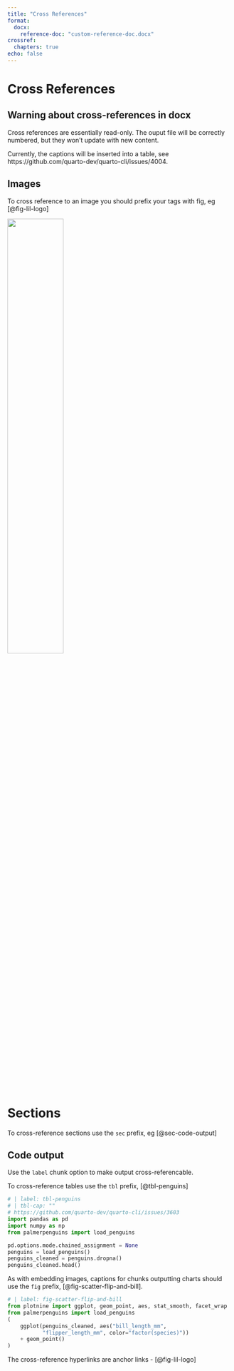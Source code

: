 ```yaml
---
title: "Cross References"
format: 
  docx:
    reference-doc: "custom-reference-doc.docx"
crossref:
  chapters: true
echo: false
---
```


# Cross References

## Warning about cross-references in docx

Cross references are essentially read-only. The ouput file will be correctly numbered, but they won't update with new content.

Currently, the captions will be inserted into a table, see https://github.com/quarto-dev/quarto-cli/issues/4004.

## Images

To cross reference to an image you should prefix your tags with fig, eg  [@fig-lil-logo]

![](lil-logo.jpg){#fig-lil-logo width=50%}

# Sections 

To cross-reference sections use the `sec` prefix, eg [@sec-code-output]

## Code output {#sec-code-output}

Use the `label` chunk option to make output cross-referencable.

To cross-reference tables use the `tbl` prefix, [@tbl-penguins]


```python
# | label: tbl-penguins
# | tbl-cap: ""
# https://github.com/quarto-dev/quarto-cli/issues/3603
import pandas as pd
import numpy as np
from palmerpenguins import load_penguins

pd.options.mode.chained_assignment = None
penguins = load_penguins()
penguins_cleaned = penguins.dropna()
penguins_cleaned.head()
```

As with embedding images, captions for chunks outputting charts should use the `fig` prefix, [@fig-scatter-flip-and-bill].

```python
# | label: fig-scatter-flip-and-bill
from plotnine import ggplot, geom_point, aes, stat_smooth, facet_wrap
from palmerpenguins import load_penguins
(
    ggplot(penguins_cleaned, aes("bill_length_mm",
           "flipper_length_mm", color="factor(species)"))
    + geom_point()
)
```

The cross-reference hyperlinks are anchor links - [@fig-lil-logo]